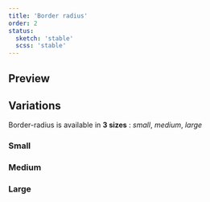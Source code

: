 ```yaml
---
title: 'Border radius'
order: 2
status:
  sketch: 'stable'
  scss: 'stable'
---
```


## Preview

<Preview path="example" nude />

## Variations

Border-radius is available in **3 sizes** : _small_, _medium_, _large_

### Small

<Preview path="small" nude />

### Medium

<Preview path="medium" nude />

### Large

<Preview path="large" nude />
